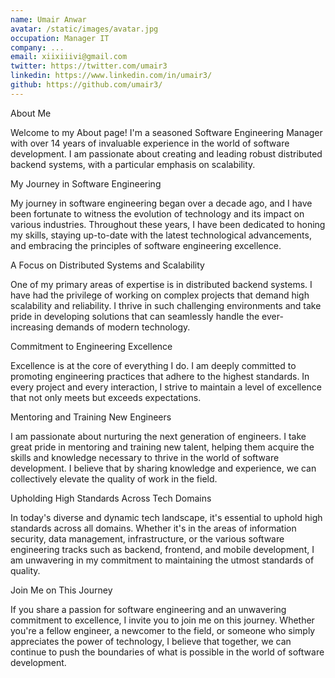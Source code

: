 ```yaml
---
name: Umair Anwar
avatar: /static/images/avatar.jpg
occupation: Manager IT
company: ...
email: xiixiiivi@gmail.com
twitter: https://twitter.com/umair3
linkedin: https://www.linkedin.com/in/umair3/
github: https://github.com/umair3/
---
```


About Me

Welcome to my About page! I'm a seasoned Software Engineering Manager with over 14 years of invaluable experience in the world of software development. I am passionate about creating and leading robust distributed backend systems, with a particular emphasis on scalability.

My Journey in Software Engineering

My journey in software engineering began over a decade ago, and I have been fortunate to witness the evolution of technology and its impact on various industries. Throughout these years, I have been dedicated to honing my skills, staying up-to-date with the latest technological advancements, and embracing the principles of software engineering excellence.

A Focus on Distributed Systems and Scalability

One of my primary areas of expertise is in distributed backend systems. I have had the privilege of working on complex projects that demand high scalability and reliability. I thrive in such challenging environments and take pride in developing solutions that can seamlessly handle the ever-increasing demands of modern technology.

Commitment to Engineering Excellence

Excellence is at the core of everything I do. I am deeply committed to promoting engineering practices that adhere to the highest standards. In every project and every interaction, I strive to maintain a level of excellence that not only meets but exceeds expectations.

Mentoring and Training New Engineers

I am passionate about nurturing the next generation of engineers. I take great pride in mentoring and training new talent, helping them acquire the skills and knowledge necessary to thrive in the world of software development. I believe that by sharing knowledge and experience, we can collectively elevate the quality of work in the field.

Upholding High Standards Across Tech Domains

In today's diverse and dynamic tech landscape, it's essential to uphold high standards across all domains. Whether it's in the areas of information security, data management, infrastructure, or the various software engineering tracks such as backend, frontend, and mobile development, I am unwavering in my commitment to maintaining the utmost standards of quality.

Join Me on This Journey

If you share a passion for software engineering and an unwavering commitment to excellence, I invite you to join me on this journey. Whether you're a fellow engineer, a newcomer to the field, or someone who simply appreciates the power of technology, I believe that together, we can continue to push the boundaries of what is possible in the world of software development.

